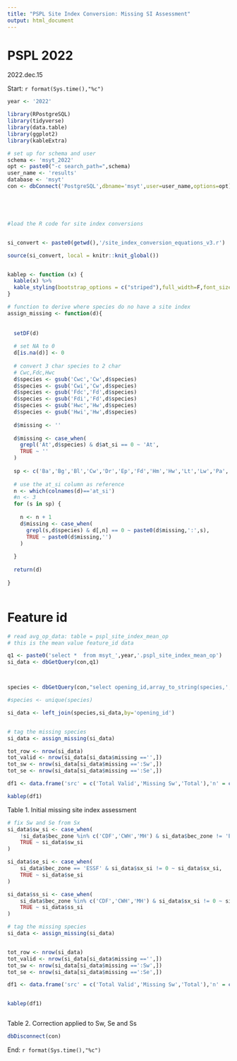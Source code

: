 ```yaml
---
title: "PSPL Site Index Conversion: Missing SI Assessment"
output: html_document
---
```



# PSPL 2022   

2022.dec.15



Start: `r format(Sys.time(),"%c")`

```r

year <- '2022'

library(RPostgreSQL)
library(tidyverse)
library(data.table)
library(ggplot2)
library(kableExtra)

# set up for schema and user
schema <- 'msyt_2022'
opt <- paste0("-c search_path=",schema)
user_name <- 'results'
database <- 'msyt'
con <- dbConnect('PostgreSQL',dbname='msyt',user=user_name,options=opt)





#load the R code for site index conversions


si_convert <- paste0(getwd(),'/site_index_conversion_equations_v3.r')

source(si_convert, local = knitr::knit_global())


kablep <- function (x) {
  kable(x) %>%
  kable_styling(bootstrap_options = c("striped"),full_width=F,font_size=13,position = 'left')
}


```


```r


# function to derive where species do no have a site index
assign_missing <- function(d){
  
  
  setDF(d)
  
  # set NA to 0 
  d[is.na(d)] <- 0
  
  # convert 3 char species to 2 char
  # Cwc,Fdc,Hwc
  d$species <- gsub('Cwc','Cw',d$species)
  d$species <- gsub('Cwi','Cw',d$species)
  d$species <- gsub('Fdc','Fd',d$species)
  d$species <- gsub('Fdi','Fd',d$species)
  d$species <- gsub('Hwc','Hw',d$species)
  d$species <- gsub('Hwi','Hw',d$species)
  
  d$missing <- ''
  
  d$missing <- case_when(
    grepl('At',d$species) & d$at_si == 0 ~ 'At',
    TRUE ~ ''
  )
  
  sp <- c('Ba','Bg','Bl','Cw','Dr','Ep','Fd','Hm','Hw','Lt','Lw','Pa','Pl','Pw','Py','Sb','Se','Ss','Sw','Yc')
  
  # use the at_si column as reference
  n <- which(colnames(d)=='at_si')
  #n <- 3
  for (s in sp) {
    
    n <- n + 1
    d$missing <- case_when(
      grepl(s,d$species) & d[,n] == 0 ~ paste0(d$missing,':',s),
      TRUE ~ paste0(d$missing,'')
    )
    
  }
  
  return(d)
  
}



```



# Feature id

```r


# read avg_op_data: table = pspl_site_index_mean_op
# this is the mean value feature_id data

q1 <- paste0('select *  from msyt_',year,'.pspl_site_index_mean_op')
si_data <- dbGetQuery(con,q1)



species <- dbGetQuery(con,"select opening_id,array_to_string(species,',') as species ,b.bec_zone,b.bec_subzone from species_list_op a left join veg_bec_op b using (opening_id)")

#species <- unique(species)

si_data <- left_join(species,si_data,by='opening_id')


# tag the missing species
si_data <- assign_missing(si_data)

tot_row <- nrow(si_data)
tot_valid <- nrow(si_data[si_data$missing =='',])
tot_sw <- nrow(si_data[si_data$missing ==':Sw',])
tot_se <- nrow(si_data[si_data$missing ==':Se',])

df1 <- data.frame('src' = c('Total Valid','Missing Sw','Total'),'n' = c(tot_valid,tot_sw,tot_row),'Percent' = c(as.integer(tot_valid/tot_row*100),as.integer(tot_sw/tot_row*100),100))

kablep(df1)

```

Table 1.  Initial missing site index assessment


```r

# fix Sw and Se from Sx
si_data$sw_si <- case_when(
    !si_data$bec_zone %in% c('CDF','CWH','MH') & si_data$bec_zone != 'ESSF' & si_data$sx_si != 0 ~ si_data$sx_si,
    TRUE ~ si_data$sw_si
)

si_data$se_si <- case_when(
    si_data$bec_zone == 'ESSF' & si_data$sx_si != 0 ~ si_data$sx_si,
    TRUE ~ si_data$se_si
)

si_data$ss_si <- case_when(
    si_data$bec_zone %in% c('CDF','CWH','MH') & si_data$sx_si != 0 ~ si_data$sx_si,
    TRUE ~ si_data$ss_si
)

# tag the missing species
si_data <- assign_missing(si_data)


tot_row <- nrow(si_data)
tot_valid <- nrow(si_data[si_data$missing =='',])
tot_sw <- nrow(si_data[si_data$missing ==':Sw',])
tot_se <- nrow(si_data[si_data$missing ==':Se',])

df1 <- data.frame('src' = c('Total Valid','Missing Sw','Total'),'n' = c(tot_valid,tot_sw,tot_row),'Percent' = c(as.integer(tot_valid/tot_row*100),as.integer(tot_sw/tot_row*100),100))


kablep(df1)



```

Table 2.  Correction applied to Sw, Se and Ss

```r

dbDisconnect(con)

```



End: `r format(Sys.time(),"%c")`
